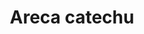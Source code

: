 ---
title: Areca catechu
aka:
  - areca nut
  - betel nut
  - pinang
  - bin lang
  - paan
  - chali
  - puwa
duration_chart_title: Chewed Duration of Areca catechu
image_location: /src/assets/Images/Areca catechu/Areca nut Kristof Zyskowski.jpeg
duration_chart:
  total: 6–30m
  onset: 75s
  coming_up: 4m
  plateau: 18m
  coming_down: 4m
  after_effects: 22m
positive_effects: stimulation, enhanced focus
neutral_effects: increased saliva, increased digestion, sweating
negative_effects: nausea, dizziness
dosage_table:
  title: Chewed Dosage of Dried Areca catechu Nut
  threshold: 0.5 g
  light: 1.25 g
  common: 2.5 g
  strong: 3.75 g
  heavy: 6.25+ g
--- 
